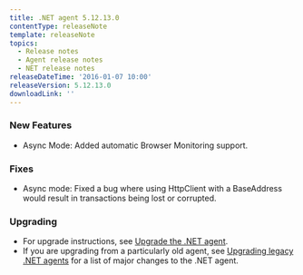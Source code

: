 ```yaml
---
title: .NET agent 5.12.13.0
contentType: releaseNote
template: releaseNote
topics:
  - Release notes
  - Agent release notes
  - NET release notes
releaseDateTime: '2016-01-07 10:00'
releaseVersion: 5.12.13.0
downloadLink: ''
---
```


### New Features

* Async Mode: Added automatic Browser Monitoring support.

### Fixes

* Async mode: Fixed a bug where using HttpClient with a BaseAddress would result in transactions being lost or corrupted.

### Upgrading

* For upgrade instructions, see [Upgrade the .NET agent](/docs/agents/net-agent/installation-configuration/upgrade-net-agent#updating_net).
* If you are upgrading from a particularly old agent, see [Upgrading legacy .NET agents](/docs/agents/net-agent/troubleshooting/upgrading-legacy-net-agents) for a list of major changes to the .NET agent.
